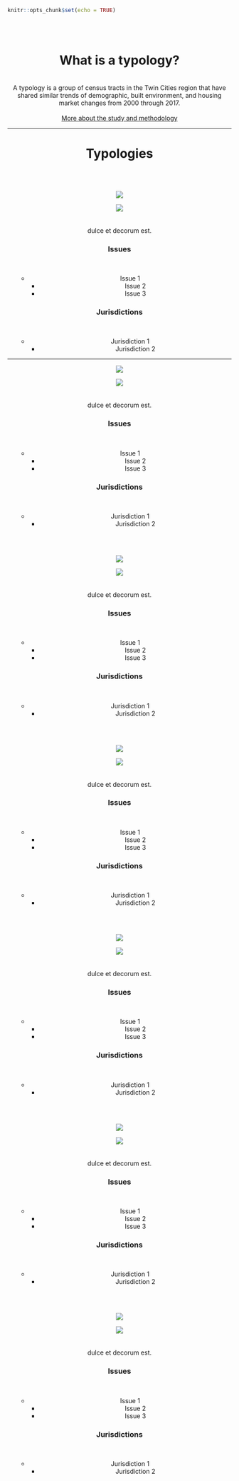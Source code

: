 
```r
knitr::opts_chunk$set(echo = TRUE)
```
<br>
<br>
<center><b> <h1>What is a typology?</h1> </b></strong>
<br>
<center> A typology is a group of census tracts in the Twin Cities region that have shared similar trends of demographic, built environment, and housing market changes from 2000 through 2017.</center>
<br>
<center> [More about the study and methodology](https://sullivannicole.github.io/Suburban-Change/background.html) </center>

---------------------
<b> <h1>Typologies</h1> </b>
<br>
<br>
<div class = "wrapper">
<div class = "map-a">
![](imgs/A.png)
</div>

<div class = "container-a">
<div class = "paragraph-a"> 
[![](imgs/a_button.png)](https://sullivannicole.github.io/Suburban-Change/typology-a.html)
<br>
<br>
<br>
dulce et decorum est.
</div>
   
<div class = "column-a-issues">
<h3> Issues </h3>
<br><ul>
  * Issue 1
  * Issue 2
  * Issue 3
</ul>
</div>

  <div class = "column-a-jurisdictions">
<h3> Jurisdictions </h3>
<br><ul>
  * Jurisdiction 1
  * Jurisdiction 2
</ul>
  </div>
</div>

<hr size="5" color="grey">

<div class = "map-b">
![](imgs/B.png)
</div>
<div class = "container-b">
<div class = "paragraph-b">
[![](imgs/b_button.png)](https://sullivannicole.github.io/Suburban-Change/typology-b.html)
<br>
<br>
<br>
dulce et decorum est.
</div>
   
<div class = "column-b-issues">
<h3> Issues </h3>
<br><ul>
  * Issue 1
  * Issue 2
  * Issue 3
</ul>
</div>

  <div class = "column-b-jurisdictions">
<h3> Jurisdictions </h3>
<br><ul>
  * Jurisdiction 1
  * Jurisdiction 2
</ul>
  </div>
</div>
<br>
<br>

<div class = "map-c">
![](imgs/C.png)
</div>
<div class = "container-c">
<div class = "paragraph-c">
[![](imgs/c_button.png)](https://sullivannicole.github.io/Suburban-Change/typology-c.html)
<br>
<br>
<br>
dulce et decorum est.
</div>
   
<div class = "column-c-issues">
<h3> Issues </h3>
<br><ul>
  * Issue 1
  * Issue 2
  * Issue 3
</ul>
</div>

  <div class = "column-c-jurisdictions">
<h3> Jurisdictions </h3>
<br><ul>
  * Jurisdiction 1
  * Jurisdiction 2
</ul>
  </div>
</div>
<br>
<br>

<div class = "map-d">
![](imgs/D.png)
</div>
<div class = "container-d">
<div class = "paragraph-d">
[![](imgs/d_button.png)](https://sullivannicole.github.io/Suburban-Change/typology-d.html)
<br>
<br>
<br>
dulce et decorum est.
</div>
   
<div class = "column-d-issues">
<h3> Issues </h3>
<br><ul>
  * Issue 1
  * Issue 2
  * Issue 3
</ul>
</div>

  <div class = "column-d-jurisdictions">
<h3> Jurisdictions </h3>
<br><ul>
  * Jurisdiction 1
  * Jurisdiction 2
</ul>
  </div>
</div>
<br>
<br>

<div class = "map-e">
![](imgs/E.png)
</div>
<div class = "container-e">
<div class = "paragraph-e">
[![](imgs/e_button.png)](https://sullivannicole.github.io/Suburban-Change/typology-e.html)
<br>
<br>
<br>
dulce et decorum est.
</div>
   
<div class = "column-e-issues">
<h3> Issues </h3>
<br><ul>
  * Issue 1
  * Issue 2
  * Issue 3
</ul>
</div>

  <div class = "column-e-jurisdictions">
<h3> Jurisdictions </h3>
<br><ul>
  * Jurisdiction 1
  * Jurisdiction 2
</ul>
  </div>
</div>
<br>
<br>

<div class = "map-f">
![](imgs/F.png)
</div>
<div class = "container-f">
<div class = "paragraph-f">
[![](imgs/f_button.png)](https://sullivannicole.github.io/Suburban-Change/typology-f.html)
<br>
<br>
<br>
dulce et decorum est.
</div>
   
<div class = "column-f-issues">
<h3> Issues </h3>
<br><ul>
  * Issue 1
  * Issue 2
  * Issue 3
</ul>
</div>

  <div class = "column-f-jurisdictions">
<h3> Jurisdictions </h3>
<br><ul>
  * Jurisdiction 1
  * Jurisdiction 2
</ul>
  </div>
</div>
<br>
<br>

<div class = "map-g">
![](imgs/G.png)
</div>
<div class = "container-g">
<div class = "paragraph-g">
[![](imgs/g_button.png)](https://sullivannicole.github.io/Suburban-Change/typology-g.html)
<br>
<br>
<br>
dulce et decorum est.
</div>
   
<div class = "column-g-issues">
<h3> Issues </h3>
<br><ul>
  * Issue 1
  * Issue 2
  * Issue 3
</ul>
</div>

  <div class = "column-g-jurisdictions">
<h3> Jurisdictions </h3>
<br><ul>
  * Jurisdiction 1
  * Jurisdiction 2
</ul>
  </div>
</div>

</div>




